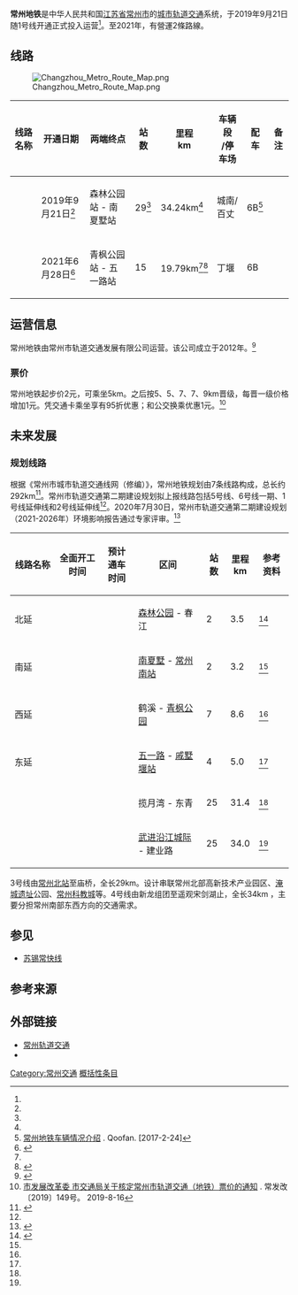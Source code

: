 {{NoteTA |G1=Railway |G2=Transport}}
{{Infobox Public transit
|name = 常州地鐵
|image = Changzhou Metro Logo.png
|imagesize = 200px
|image2 = 
|imagesize2 = 125px
|owner = 
|locale = {{PRC}}[[江蘇省|江蘇省]][[常州市|常州市]]
|transit_type    = [[城市軌道交通|城市軌道交通]]
|lines           = 2條（运营）<br/>6條（規劃）
|stations        = 43個（运营）<br/>85個（規劃）
| website = {{url|www.czmetro.net.cn}}
|ridership       =全年：4795万人次<small>（2021年）</small><ref>{{cite web|url=https://mp.weixin.qq.com/s/V6Bnx1J8u3emUAAdEx0TTg|title=运送乘客237.1亿人次，新增运营里程1168公里…2021年城市轨道交通运营成绩单|date=2022-01-13|accessdate=2022-01-13|author=交通运输部|dead-url=no|archive-date=2022-01-13|archive-url=https://web.archive.org/web/20220113082533/https://mp.weixin.qq.com/s/V6Bnx1J8u3emUAAdEx0TTg}}</ref><br />日均：13.1万人次<small>（2021年）</small><br />最高：26.7万乘次<small>（2021-12-31）</small>
|began_operation = 2019年9月21日<ref name=cz201909>{{cite web|url=http://zt3.cz001.com.cn/2019-09/18/content_3670479.htm|title=定了！常州市轨道交通1号线本周六上午9：30开通|date=2019-09-18|accessdate=2019-09-18|work=中国常州网|archive-url=https://web.archive.org/web/20190921220615/http://zt3.cz001.com.cn/2019-09/18/content_3670479.htm|archive-date=2019-09-21|dead-url=yes}}</ref>
|operator        = 
|vehicles        =
|system_length   = 54.03公里（运营）<br/>0公里（在建）<br/>292公里<ref name=czmetro1 />（規劃）
|track_gauge     = 
|map             = 
|map_state       = show
}}
'''常州地铁'''是中华人民共和国[[江苏省|江苏省]][[常州市|常州市]]的[[城市轨道交通|城市轨道交通]]系统，于2019年9月21日随1号线开通正式投入运营<ref name=cz201909 />。至2021年，有營運2條路線。

==线路==
[[File:Changzhou_Metro_Route_Map.png|thumb]]

{| class="wikitable"
|-
! 线路名称 
! 开通日期
! 两端终点
! 站数
! 里程<br/>km
! 车辆段<br>/停车场
! 配车 
! 备注
|-
|{{常州轨道交通线路名|1}}|| 2019年9月21日<ref name=cz201909 /> || 森林公园站 - 南夏墅站 ||29<ref name=cz201909 /> || 34.24km<ref name=cz201909 /> || 城南/百丈 || 6B<ref>[http://qoofan.com/read/P8KqYNqBle.html 常州地铁车辆情况介绍] {{webarchive|url=https://web.archive.org/web/20170225054503/http://qoofan.com/read/P8KqYNqBle.html |date=2017-02-25 }}. Qoofan. [2017-2-24]</ref> ||
|-
|{{常州轨道交通线路名|2}}|| 2021年6月28日<ref name=js202106>{{cite web|url=http://www.js.chinanews.com/news/2021/0623/204625.html|date=2021-06-23|title=常州地铁二号线开通 “地铁时代”跨入“换乘时代”|access-date=2021-06-23|archive-date=2021-06-24|archive-url=https://web.archive.org/web/20210624203310/http://www.js.chinanews.com/news/2021/0623/204625.html|dead-url=no}}</ref>||青枫公园站 - 五一路站|| 15 ||19.79km<ref name=js202106 /><ref name=cz001-2>{{cite web|url=http://news.cz001.com.cn/2017-02/13/content_3300097.htm|date=2017-02-13|accessdate=2019-11-01|title=常州地铁2号线一期工程全面开工 2020年试运营|archive-url=https://web.archive.org/web/20191101001350/http://news.cz001.com.cn/2017-02/13/content_3300097.htm|archive-date=2019-11-01|dead-url=yes}}</ref>||丁堰||6B||
|}

==运营信息==
常州地铁由常州市轨道交通发展有限公司运营。该公司成立于2012年。<ref>{{cite web|url=http://www.czmetro.net.cn/Html/enterSubway_synopsis.html?id=5&catid=14|publisher=常州地铁|title=常州市轨道交通公司简介|access-date=2020-05-11|archive-date=2021-02-22|archive-url=https://web.archive.org/web/20210222142117/http://www.czmetro.net.cn/Html/enterSubway_synopsis.html?id=5&catid=14}}</ref>

===票价===
常州地铁起步价2元，可乘坐5km。之后按5、5、7、7、9km晋级，每晋一级价格增加1元。凭交通卡乘坐享有95折优惠；和公交换乘优惠1元。<ref>[http://www.changzhou.gov.cn/gi_news/201566349906905 市发展改革委 市交通局关于核定常州市轨道交通（地铁）票价的通知] {{Wayback|url=http://www.changzhou.gov.cn/gi_news/201566349906905 |date=20210222142121 }}. 常发改〔2019〕149号。 2019-8-16</ref>

==未来发展==


===规划线路===
根据《常州市城市轨道交通线网（修编）》，常州地铁规划由7条线路构成，总长约292km<ref name=cz001>{{cite web|url=http://epaper.cz001.com.cn/site1/czrb/html/2020-01/06/content_324163.htm|date=2020-01-06|title=齐家滨陈金虎调研我市历史文化名城和交通建设情况|access-date=2020-01-06|archive-date=2020-09-12|archive-url=https://web.archive.org/web/20200912204526/http://epaper.cz001.com.cn/site1/czrb/html/2020-01/06/content_324163.htm}}</ref>。常州市轨道交通第二期建设规划拟上报线路包括5号线、6号线一期、1号线延伸线和2号线延伸线<ref name=cz001 />。2020年7月30日，常州市轨道交通第二期建设规划（2021-2026年）环境影响报告通过专家评审。<ref>{{cite web|url=http://www.rail-transit.com/xinwen/show.php?itemid=12585|title=『常州』轨道交通第二期建设规划（2021-2026年）环境影响报告通过专家评审|access-date=2021-06-28|archive-date=2021-06-28|archive-url=https://web.archive.org/web/20210628054327/http://www.rail-transit.com/xinwen/show.php?itemid=12585|dead-url=no}}</ref>
{| class="wikitable"
|-
! width=65 | 线路名称 
! width=65 | 全面开工时间 
! 预计<br>通车时间
! 区间 
! 站数
! 里程<br/>km
! 参考资料
|-
|{{常州轨道交通线路名|1}}北延|| ||  || [[森林公园站_(常州)|森林公园]] - 春江|| 2 || 3.5|| <ref name=czmetro1>{{cite web|url=http://www.czmetro.net.cn/Html/news_details.html?id=4&iid=2464|title=【征询】常州市城市轨道交通第二期建设规划（2020-2026年）环评公众意见征询|date=2020-03-19|access-date=2020-06-11|archive-date=2021-06-24|archive-url=https://web.archive.org/web/20210624203553/http://www.czmetro.net.cn/Html/news_details.html?id=4&iid=2464}}</ref>
|-
|{{常州轨道交通线路名|1}}南延|| ||  || [[南夏墅站|南夏墅]] - [[常州南站|常州南站]]|| 2 || 3.2|| <ref name=czmetro1 />
|-
|{{常州轨道交通线路名|2}}西延|| ||  || 鹤溪 - [[青枫公园站|青枫公园]]|| 7 || 8.6|| <ref name=czmetro1 />
|-
|{{常州轨道交通线路名|2}}东延|| ||  || [[五一路站_(常州地铁)|五一路]] - [[戚墅堰站|戚墅堰站]]|| 4 || 5.0|| <ref name=czmetro1 />
|-
|{{常州轨道交通线路名|5}}|| ||  || 揽月湾 - 东青|| 25 || 31.4|| <ref name=czmetro1 />
|-
|{{常州轨道交通线路名|6}}|| ||  || [[武进沿江城际站|武进沿江城际]] - 建业路|| 25 || 34.0|| <ref name=czmetro1 />
|}

3号线由[[常州北站|常州北站]]至庙桥，全长29km。设计串联常州北部高新技术产业园区、[[淹城遗址|淹城遗址]]公园、[[常州科教城|常州科教城]]等。4号线由新龙组团至遥观宋剑湖止，全长34km ，主要分担常州南部东西方向的交通需求。

==参见==
*[[苏锡常快线|苏锡常快线]]
==参考来源==
{{reflist}}
==外部链接==
*[http://www.czmetro.net.cn 常州轨道交通] {{Wayback|url=http://www.czmetro.net.cn/ |date=20161004113750 }}
*{{weibo|5150097287|常州地铁官微}}
{{江苏铁路}}{{中华人民共和国城市轨道交通}}{{常州|state=autocollapse}}
[[Category:常州交通|Category:常州交通]]
[[Category:常州地铁|概括性条目]]